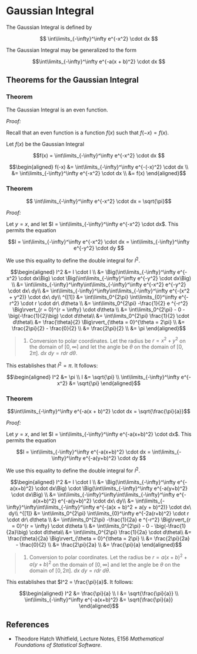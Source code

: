 # Gaussian Integral

The Gaussian Integral is defined by

$$ \int\limits_{-\infty}^\infty e^{-x^2} \cdot dx $$

The Gaussian Integral may be generalized to the form

$$\int\limits_{-\infty}^\infty e^{-a(x + b)^2} \cdot dx $$

## Theorems for the Gaussian Integral

### Theorem

The Gaussian Integral is an even function.

_Proof:_

Recall that an even function is a function $f(x)$ such that $f(-x) = f(x)$.

Let $f(x)$ be the Gaussian Integral

$$f(x) = \int\limits_{-\infty}^\infty e^{-x^2} \cdot dx $$

$$\begin{aligned}
f(-x) 
  &= \int\limits_{-\infty}^\infty e^{-(-x)^2} \cdot dx \\
  &= \int\limits_{-\infty}^\infty e^{-x^2} \cdot dx \\
  &= f(x) 
\end{aligned}$$

### Theorem {#gaussian-integral-sqrt-pi}

$$ \int\limits_{-\infty}^\infty e^{-x^2} \cdot dx = \sqrt{\pi}$$

_Proof:_

Let $y = x$, and let $I = \int\limits_{-\infty}^\infty e^{-x^2} \cdot dx$. This permits the equation

$$I = \int\limits_{-\infty}^\infty e^{-x^2} \cdot dx = 
  \int\limits_{-\infty}^\infty e^{-y^2} \cdot dy $$

We use this equality to define the double integral for $I^2$.

$$\begin{aligned}
I^2
  &= I \cdot I \\
  &= \Big(\int\limits_{-\infty}^\infty e^{-x^2} \cdot dx\Big) \cdot 
     \Big(\int\limits_{-\infty}^\infty e^{-y^2} \cdot dx\Big) \\
  &= \int\limits_{-\infty}^\infty\int\limits_{-\infty}^\infty
      e^{-x^2} e^{-y^2} \cdot dx\ dy\\
  &= \int\limits_{-\infty}^\infty\int\limits_{-\infty}^\infty
      e^{-(x^2 + y^2)} \cdot dx\ dy\\
^{[1]} &= \int\limits_0^{2\pi} \int\limits_{0}^\infty 
      e^{-r^2} \cdot r \cdot dr\ d\theta \\
  &= \int\limits_0^{2\pi} 
        -\frac{1}{2} e ^{-r^2} \Big\rvert_{r = 0}^{r = \infty} 
        \cdot d\theta \\
  &= \int\limits_0^{2\pi} - 0 - \big(-\frac{1}{2}\big) \cdot d\theta\\
  &= \int\limits_0^{2\pi} \frac{1}{2} \cdot d\theta\\
  &= \frac{\theta}{2} \Big\rvert_{\theta = 0}^{\theta = 2\pi} \\
  &= \frac{2\pi}{2} - \frac{0}{2} \\
  &= \frac{2\pi}{2} \\
  &= \pi
\end{aligned}$$

> 1. Conversion to polar coordinates. Let the radius be $r = x^2 + y^2$ on the domain of $[0, \infty]$ and let the angle be $\theta$ on the domain of $[0, 2\pi]$. $dx\ dy = r dr\ d\theta$.

This establishes that $I^2 = \pi$.  It follows:

$$\begin{aligned}
I^2 &= \pi \\
I   &= \sqrt{\pi} \\
\int\limits_{-\infty}^\infty e^{-x^2} &= \sqrt{\pi}
\end{aligned}$$


### Theorem

$$\int\limits_{-\infty}^\infty e^{-a(x + b)^2} \cdot dx = \sqrt{\frac{\pi}{a}}$$

_Proof:_

Let $y = x$, and let $I = \int\limits_{-\infty}^\infty e^{-a(x+b)^2} \cdot dx$. This permits the equation

$$I = \int\limits_{-\infty}^\infty e^{-a(x+b)^2} \cdot dx = 
  \int\limits_{-\infty}^\infty e^{-a(y+b)^2} \cdot dy $$

We use this equality to define the double integral for $I^2$.

$$\begin{aligned}
I^2
  &= I \cdot I \\
  &= \Big(\int\limits_{-\infty}^\infty e^{-a(x+b)^2} \cdot dx\Big) \cdot 
     \Big(\int\limits_{-\infty}^\infty e^{-a(y+b)^2} \cdot dx\Big) \\
  &= \int\limits_{-\infty}^\infty\int\limits_{-\infty}^\infty
      e^{-a(x+b)^2} e^{-a(y+b)^2} \cdot dx\ dy\\
  &= \int\limits_{-\infty}^\infty\int\limits_{-\infty}^\infty
      e^{-(a(x + b)^2 + a(y + b)^2)} \cdot dx\ dy\\
^{[1]} &= \int\limits_0^{2\pi} \int\limits_{0}^\infty 
      e^{-2a(r+b)^2} \cdot r \cdot dr\ d\theta \\
  &= \int\limits_0^{2\pi} 
        -\frac{1}{2a} e ^{-r^2} \Big\rvert_{r = 0}^{r = \infty} 
        \cdot d\theta \\
  &= \int\limits_0^{2\pi} - 0 - \big(-\frac{1}{2a}\big) \cdot d\theta\\
  &= \int\limits_0^{2\pi} \frac{1}{2a} \cdot d\theta\\
  &= \frac{\theta}{2a} \Big\rvert_{\theta = 0}^{\theta = 2\pi} \\
  &= \frac{2\pi}{2a} - \frac{0}{2} \\
  &= \frac{2\pi}{2a} \\
  &= \frac{\pi}{a}
\end{aligned}$$

> 1. Conversion to polar coordinates. Let the radius be $r = a(x+b)^2 + a(y+b)^2$ on the domain of $[0, \infty]$ and let the angle be $\theta$ on the domain of $[0, 2\pi]$. $dx\ dy = r dr\ d\theta$.

This establishes that $I^2 = \frac{\pi}{a}$.  It follows:

$$\begin{aligned}
I^2 &= \frac{\pi}{a} \\
I   &= \sqrt{\frac{\pi}{a}} \\
\int\limits_{-\infty}^\infty e^{-a(x+b)^2} &= \sqrt{\frac{\pi}{a}}
\end{aligned}$$

## References

* Theodore Hatch Whitfield, Lecture Notes, E156 _Mathematical Foundations of Statistical Software_.
